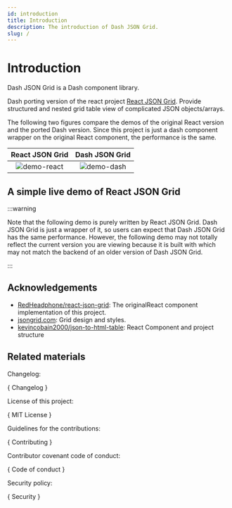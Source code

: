 ```yaml
---
id: introduction
title: Introduction
description: The introduction of Dash JSON Grid.
slug: /
---
```





# Introduction

Dash JSON Grid is a Dash component library.

Dash porting version of the react project
[React JSON Grid<IconExternalLink/>][git-react-json-grid].
Provide structured and nested grid table view of complicated JSON objects/arrays.

The following two figures compare the demos of the original React version and the
ported Dash version. Since this project is just a dash component wrapper on the
original React component, the performance is the same.

|        React JSON Grid        |       Dash JSON Grid        |
| :---------------------------: | :-------------------------: |
| ![demo-react][pic-demo-react] | ![demo-dash][pic-demo-dash] |

## A simple live demo of React JSON Grid

:::warning

Note that the following demo is purely written by React JSON Grid. Dash JSON Grid is
just a wrapper of it, so users can expect that Dash JSON Grid has the same performance.
However, the following demo may not totally reflect the current version you are viewing
because it is built with <AppVer/> which may not match the
backend of an older version of Dash JSON Grid.

:::

<DemoApp data={getDemoData()} />

## Acknowledgements

- [RedHeadphone/react-json-grid<IconExternalLink/>][git-react-json-grid]:
  The originalReact component implementation of this project.
- [jsongrid.com<IconExternalLink/>][link-json-grid]:
  Grid design and styles.
- [kevincobain2000/json-to-html-table<IconExternalLink/>][git-json-to-html]:
  React Component and project structure

## Related materials

Changelog:

<p>
  {
    <DarkButton to={repoURL("blob/main/Changelog.md")} icon={octClock16}>
      Changelog
    </DarkButton>
  }
</p>

License of this project:

<p>
  {
    <DarkButton to={repoURL("blob/main/LICENSE")} icon={octLaw16}>
      MIT License
    </DarkButton>
  }
</p>

Guidelines for the contributions:

<p>
  {
    <DarkButton
      to={repoURL("blob/main/CONTRIBUTING.md")}
      icon={octRepoForked16}
    >
      Contributing
    </DarkButton>
  }
</p>

Contributor covenant code of conduct:

<p>
  {
    <DarkButton
      to={repoURL("blob/main/CODE_OF_CONDUCT.md")}
      icon={octShareAndroid16}
    >
      Code of conduct
    </DarkButton>
  }
</p>

Security policy:

<p>
  {
    <DarkButton to={repoURL("blob/main/SECURITY.md")} icon={octiconShield16}>
      Security
    </DarkButton>
  }
</p>

[git-react-json-grid]: https://github.com/RedHeadphone/react-json-grid
[git-json-to-html]: https://github.com/kevincobain2000/json-to-html-table
[link-json-grid]: https://jsongrid.com/json-grid
[pic-demo-react]: https://raw.githubusercontent.com/cainmagi/dash-json-grid/main/display/demo-react.png
[pic-demo-dash]: https://raw.githubusercontent.com/cainmagi/dash-json-grid/main/display/demo-dash.png
